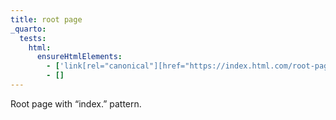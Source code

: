 ```yaml
---
title: root page
_quarto:
  tests:
    html:
      ensureHtmlElements:
        - ['link[rel="canonical"][href="https://index.html.com/root-page.index.html"]']
        - []
---
```


Root page with "index." pattern.
